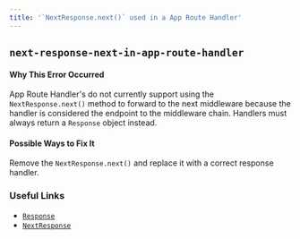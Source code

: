 ```yaml
---
title: '`NextResponse.next()` used in a App Route Handler'
---
```


## `next-response-next-in-app-route-handler`

#### Why This Error Occurred

App Route Handler's do not currently support using the `NextResponse.next()` method to forward to the next middleware because the handler is considered the endpoint to the middleware chain. Handlers must always return a `Response` object instead.

#### Possible Ways to Fix It

Remove the `NextResponse.next()` and replace it with a correct response handler.

### Useful Links

- [`Response`](https://developer.mozilla.org/en-US/docs/Web/API/Response)
- [`NextResponse`](/docs/api-reference/next/server#nextresponse)
